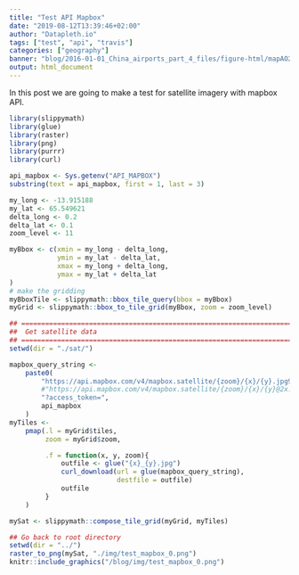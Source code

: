 ```yaml
---
title: "Test API Mapbox"
date: "2019-08-12T13:39:46+02:00"
author: "Datapleth.io"
tags: ["test", "api", "travis"]
categories: ["geography"]
banner: "blog/2016-01-01_China_airports_part_4_files/figure-html/mapAO2-2.png"
output: html_document
---
```



In this post we are going to make a test for satellite imagery with mapbox API.

```r
library(slippymath)
library(glue)
library(raster)
library(png)
library(purrr)
library(curl)
```



```r
api_mapbox <- Sys.getenv("API_MAPBOX")
substring(text = api_mapbox, first = 1, last = 3)

my_long <- -13.915188
my_lat <- 65.549621
delta_long <- 0.2
delta_lat <- 0.1
zoom_level <- 11

myBbox <- c(xmin = my_long - delta_long,
            ymin = my_lat - delta_lat,
            xmax = my_long + delta_long,
            ymax = my_lat + delta_lat
)
# make the gridding
myBboxTile <- slippymath::bbox_tile_query(bbox = myBbox)
myGrid <- slippymath::bbox_to_tile_grid(myBbox, zoom = zoom_level)

```

```r
## =====================================================================
##  Get satellite data
## =====================================================================
setwd(dir = "./sat/")

mapbox_query_string <-
    paste0(
        "https://api.mapbox.com/v4/mapbox.satellite/{zoom}/{x}/{y}.jpg90",
        #"https://api.mapbox.com/v4/mapbox.satellite/{zoom}/{x}/{y}@2x.jpg90",
        "?access_token=",
        api_mapbox
    )
myTiles <-
    pmap(.l = myGrid$tiles,
         zoom = myGrid$zoom,

         .f = function(x, y, zoom){
             outfile <- glue("{x}_{y}.jpg")
             curl_download(url = glue(mapbox_query_string),
                           destfile = outfile)
             outfile
         }
    )

mySat <- slippymath::compose_tile_grid(myGrid, myTiles)

## Go back to root directory
setwd(dir = "../")
raster_to_png(mySat, "./img/test_mapbox_0.png")
knitr::include_graphics("/blog/img/test_mapbox_0.png")
```

